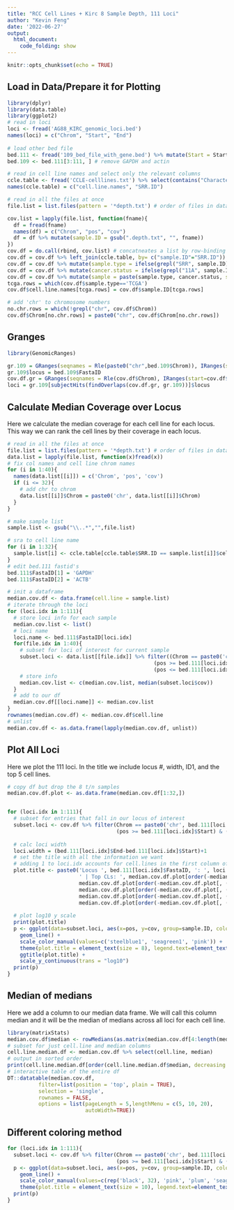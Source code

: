 ---
title: "RCC Cell Lines + Kirc 8 Sample Depth, 111 Loci"
author: "Kevin Feng"
date: '2022-06-27'
output:
  html_document:
    code_folding: show
---

```{r setup, include=FALSE}
knitr::opts_chunk$set(echo = TRUE)
```


## Load in Data/Prepare it for Plotting
```{r load, message=FALSE, warning=FALSE}
library(dplyr)
library(data.table)
library(ggplot2)
# read in loci
loci <- fread('AG88_KIRC_genomic_loci.bed')
names(loci) = c("Chrom", "Start", "End")
 
# load other bed file 
bed.111 <- fread('109_bed_file_with_gene.bed') %>% mutate(Start = Start-1) # adjust the start idxs
bed.109 <- bed.111[3:111, ] # remove GAPDH and actin

# read in cell line names and select only the relevant columns
ccle.table <- fread('CCLE-celllines.txt') %>% select(contains("Characteristics[cell"), contains("Comment[ENA_RUN"))#select(c(5,31))
names(ccle.table) = c("cell.line.names", "SRR.ID") 

# read in all the files at once
file.list = list.files(pattern = '*depth.txt') # order of files in data.list

cov.list = lapply(file.list, function(fname){
  df = fread(fname) 
  names(df) = c("Chrom", "pos", "cov")
  df = df %>% mutate(sample.ID = gsub(".depth.txt", "", fname))
})
cov.df = do.call(rbind, cov.list) # concatneates a list by row-binding
cov.df = cov.df %>% left_join(ccle.table, by= c("sample.ID"="SRR.ID"))
cov.df = cov.df %>% mutate(sample.type = ifelse(grepl("SRR", sample.ID), "cell.line", "TCGA"))
cov.df = cov.df %>% mutate(cancer.status = ifelse(grepl("11A", sample.ID), "adj.normal", "tumor")) 
cov.df = cov.df %>% mutate(sample = paste(sample.type, cancer.status, sep='-'))
tcga.rows = which(cov.df$sample.type=='TCGA')
cov.df$cell.line.names[tcga.rows] = cov.df$sample.ID[tcga.rows]

# add 'chr' to chromosome numbers
no.chr.rows = which(!grepl("chr", cov.df$Chrom))
cov.df$Chrom[no.chr.rows] = paste0("chr", cov.df$Chrom[no.chr.rows])
```


## Granges
```{r fix, message=FALSE, eval=FALSE}
library(GenomicRanges)

gr.109 = GRanges(seqnames = Rle(paste0("chr",bed.109$Chrom)), IRanges(start = bed.109$Start, end = bed.109$End))
gr.109$locus = bed.109$FastaID
cov.df.gr = GRanges(seqnames = Rle(cov.df$Chrom), IRanges(start=cov.df$pos, width = 1)) 
loci = gr.109[subjectHits(findOverlaps(cov.df.gr, gr.109))]$locus
```


## Calculate Median Coverage over Locus
Here we calculate the median coverage for each cell line for each locus. This way we can rank the cell lines by their coverage in each locus.
```{r calc median, message=FALSE}
# read in all the files at once
file.list = list.files(pattern = '*depth.txt') # order of files in data.list
data.list = lapply(file.list, function(x)fread(x))
# fix col names and cell line chrom names
for (i in 1:40){
  names(data.list[[i]]) = c('Chrom', 'pos', 'cov')
  if (i <= 32){
    # add chr to chrom
    data.list[[i]]$Chrom = paste0('chr', data.list[[i]]$Chrom)
  }
}

# make sample list
sample.list <- gsub("\\..*","",file.list)

# sra to cell line name
for (i in 1:32){
  sample.list[i] <- ccle.table[ccle.table$SRR.ID == sample.list[i]]$cell.line.names[1]
}
# edit bed.111 fastid's
bed.111$FastaID[1] = 'GAPDH'
bed.111$FastaID[2] = 'ACTB'

# init a dataframe
median.cov.df <- data.frame(cell.line = sample.list)
# iterate through the loci 
for (loci.idx in 1:111){
  # store loci info for each sample 
  median.cov.list <- list()
  # loci name
  loci.name <- bed.111$FastaID[loci.idx]
  for(file.idx in 1:40){
    # subset for loci of interest for current sample
    subset.loci <- data.list[[file.idx]] %>% filter((Chrom == paste0('chr', bed.111[loci.idx]$Chrom)),
                                               (pos >= bed.111[loci.idx]$Start) &
                                               (pos <= bed.111[loci.idx]$End))
    # store info
    median.cov.list <- c(median.cov.list, median(subset.loci$cov))
  }
  # add to our df
  median.cov.df[[loci.name]] <- median.cov.list
}
rownames(median.cov.df) <- median.cov.df$cell.line
# unlist
median.cov.df <- as.data.frame(lapply(median.cov.df, unlist))

```


## Plot All Loci
Here we plot the 111 loci. In the title we include locus #, width, ID1, and the top 5 cell lines.
```{r plotAll, message=FALSE, warning=FALSE}
# copy df but drop the 8 t/n samples
median.cov.df.plot <- as.data.frame(median.cov.df[1:32,])


for (loci.idx in 1:111){
  # subset for entries that fall in our locus of interest
  subset.loci <- cov.df %>% filter(Chrom == paste0('chr', bed.111[loci.idx]$Chrom),
                                   (pos >= bed.111[loci.idx]$Start) & (pos <= bed.111[loci.idx]$End))
  
  # calc loci width
  loci.width = (bed.111[loci.idx]$End-bed.111[loci.idx]$Start)+1
  # set the title with all the information we want
  # adding 1 to loci.idx accounts for cell.lines in the first column of median.cov.df.plot
  plot.title <- paste0('Locus ', bed.111[loci.idx]$FastaID, ': ', loci.width, ' | ID1:', bed.111[loci.idx]$ID1,
                       ' | Top CLs: ', median.cov.df.plot[order(-median.cov.df.plot[, (loci.idx+1)]),]$cell.line[1], ', ',
                       median.cov.df.plot[order(-median.cov.df.plot[, (loci.idx+1)]),]$cell.line[2], ', ',
                       median.cov.df.plot[order(-median.cov.df.plot[, (loci.idx+1)]),]$cell.line[3], ', ',
                       median.cov.df.plot[order(-median.cov.df.plot[, (loci.idx+1)]),]$cell.line[4], ', ',
                       median.cov.df.plot[order(-median.cov.df.plot[, (loci.idx+1)]),]$cell.line[5])
  
  # plot log10 y scale 
  print(plot.title)
  p <- ggplot(data=subset.loci, aes(x=pos, y=cov, group=sample.ID, color=sample)) +
    geom_line() +
    scale_color_manual(values=c('steelblue1', 'seagreen1', 'pink')) +
    theme(plot.title = element_text(size = 8), legend.text=element_text(size=8)) +
    ggtitle(plot.title) +
    scale_y_continuous(trans = "log10")
  print(p)
}
```


## Median of medians
Here we add a column to our median data frame. We will call this column median and it will be the median of medians across all loci for each cell line.
```{r median of medians, message=FALSE}
library(matrixStats)
median.cov.df$median <- rowMedians(as.matrix(median.cov.df[4:length(median.cov.df)]), na.rm = TRUE)
# subset for just cell.line and median columns
cell.line.median.df <- median.cov.df %>% select(cell.line, median)
# output in sorted order
print(cell.line.median.df[order(cell.line.median.df$median, decreasing = TRUE),])
# interactive table of the entire df
DT::datatable(median.cov.df,
          filter=list(position = 'top', plain = TRUE),
          selection = 'single',
          rownames = FALSE,
          options = list(pageLength = 5,lengthMenu = c(5, 10, 20),
                         autoWidth=TRUE))
```



## Different coloring method
```{r plot w/ color diff, message=FALSE, eval=FALSE}
for (loci.idx in 1:111){
  subset.loci <- cov.df %>% filter(Chrom == paste0('chr', bed.111[loci.idx]$Chrom),
                                   (pos >= bed.111[loci.idx]$Start) & (pos <= bed.111[loci.idx]$End))
  p <- ggplot(data=subset.loci, aes(x=pos, y=cov, group=sample.ID, color=sample.ID)) +
    geom_line() +
    scale_color_manual(values=c(rep('black', 32), 'pink', 'plum', 'seagreen1', 'red', 'magenta', 'turquoise1', 'steelblue1' ,'steelblue4')) +
    theme(plot.title = element_text(size = 10), legend.text=element_text(size=5)) 
  print(p)
}
```



